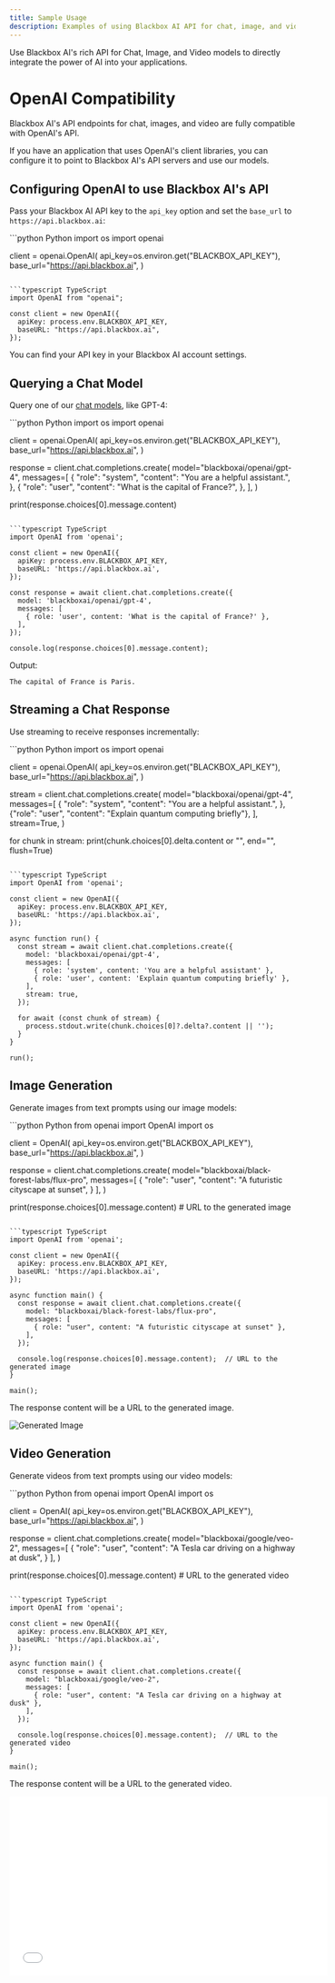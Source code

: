 ```yaml
---
title: Sample Usage
description: Examples of using Blackbox AI API for chat, image, and video models
---
```


Use Blackbox AI's rich API for Chat, Image, and Video models to directly integrate the power of AI into your applications.

# OpenAI Compatibility

Blackbox AI's API endpoints for chat, images, and video are fully compatible with OpenAI's API.

If you have an application that uses OpenAI's client libraries, you can configure it to point to Blackbox AI's API servers and use our models.

## Configuring OpenAI to use Blackbox AI's API

Pass your Blackbox AI API key to the `api_key` option and set the `base_url` to `https://api.blackbox.ai`:

<CodeGroup>
  ```python Python
  import os
  import openai

  client = openai.OpenAI(
      api_key=os.environ.get("BLACKBOX_API_KEY"),
      base_url="https://api.blackbox.ai",
  )
  ```

  ```typescript TypeScript
  import OpenAI from "openai";

  const client = new OpenAI({
    apiKey: process.env.BLACKBOX_API_KEY,
    baseURL: "https://api.blackbox.ai",
  });
  ```
</CodeGroup>

You can find your API key in your Blackbox AI account settings.

## Querying a Chat Model

Query one of our [chat models](https://docs.blackbox.ai/api-reference/models/chat-models), like GPT-4:

<CodeGroup>
  ```python Python
  import os
  import openai

  client = openai.OpenAI(
      api_key=os.environ.get("BLACKBOX_API_KEY"),
      base_url="https://api.blackbox.ai",
  )

  response = client.chat.completions.create(
      model="blackboxai/openai/gpt-4",
      messages=[
          {
              "role": "system",
              "content": "You are a helpful assistant.",
          },
          {
              "role": "user",
              "content": "What is the capital of France?",
          },
      ],
  )

  print(response.choices[0].message.content)
  ```

  ```typescript TypeScript
  import OpenAI from 'openai';

  const client = new OpenAI({
    apiKey: process.env.BLACKBOX_API_KEY,
    baseURL: 'https://api.blackbox.ai',
  });

  const response = await client.chat.completions.create({
    model: 'blackboxai/openai/gpt-4',
    messages: [
      { role: 'user', content: 'What is the capital of France?' },
    ],
  });

  console.log(response.choices[0].message.content);
  ```
</CodeGroup>

Output:

```text
The capital of France is Paris.
```

## Streaming a Chat Response

Use streaming to receive responses incrementally:

<CodeGroup>
  ```python Python
  import os
  import openai

  client = openai.OpenAI(
      api_key=os.environ.get("BLACKBOX_API_KEY"),
      base_url="https://api.blackbox.ai",
  )

  stream = client.chat.completions.create(
      model="blackboxai/openai/gpt-4",
      messages=[
          {
              "role": "system",
              "content": "You are a helpful assistant.",
          },
          {"role": "user", "content": "Explain quantum computing briefly"},
      ],
      stream=True,
  )

  for chunk in stream:
      print(chunk.choices[0].delta.content or "", end="", flush=True)
  ```

  ```typescript TypeScript
  import OpenAI from 'openai';

  const client = new OpenAI({
    apiKey: process.env.BLACKBOX_API_KEY,
    baseURL: 'https://api.blackbox.ai',
  });

  async function run() {
    const stream = await client.chat.completions.create({
      model: 'blackboxai/openai/gpt-4',
      messages: [
        { role: 'system', content: 'You are a helpful assistant' },
        { role: 'user', content: 'Explain quantum computing briefly' },
      ],
      stream: true,
    });

    for await (const chunk of stream) {
      process.stdout.write(chunk.choices[0]?.delta?.content || '');
    }
  }

  run();
  ```
</CodeGroup>


## Image Generation

Generate images from text prompts using our image models:

<CodeGroup>
  ```python Python
  from openai import OpenAI
  import os

  client = OpenAI(
      api_key=os.environ.get("BLACKBOX_API_KEY"),
      base_url="https://api.blackbox.ai",
  )

  response = client.chat.completions.create(
      model="blackboxai/black-forest-labs/flux-pro",
      messages=[
          {
              "role": "user",
              "content": "A futuristic cityscape at sunset",
          }
      ],
  )

  print(response.choices[0].message.content)  # URL to the generated image
  ```

  ```typescript TypeScript
  import OpenAI from 'openai';

  const client = new OpenAI({
    apiKey: process.env.BLACKBOX_API_KEY,
    baseURL: 'https://api.blackbox.ai',
  });

  async function main() {
    const response = await client.chat.completions.create({
      model: "blackboxai/black-forest-labs/flux-pro",
      messages: [
        { role: "user", content: "A futuristic cityscape at sunset" },
      ],
    });

    console.log(response.choices[0].message.content);  // URL to the generated image
  }

  main();
  ```
</CodeGroup>

The response content will be a URL to the generated image.

<div style={{textAlign: 'center'}}>
  <img src="/images/image_gen.png" alt="Generated Image" style={{width: '300px'}} />
</div>

## Video Generation

Generate videos from text prompts using our video models:

<CodeGroup>
  ```python Python
  from openai import OpenAI
  import os

  client = OpenAI(
      api_key=os.environ.get("BLACKBOX_API_KEY"),
      base_url="https://api.blackbox.ai",
  )

  response = client.chat.completions.create(
      model="blackboxai/google/veo-2",
      messages=[
          {
              "role": "user",
              "content": "A Tesla car driving on a highway at dusk",
          }
      ],
  )

  print(response.choices[0].message.content)  # URL to the generated video
  ```

  ```typescript TypeScript
  import OpenAI from 'openai';

  const client = new OpenAI({
    apiKey: process.env.BLACKBOX_API_KEY,
    baseURL: 'https://api.blackbox.ai',
  });

  async function main() {
    const response = await client.chat.completions.create({
      model: "blackboxai/google/veo-2",
      messages: [
        { role: "user", content: "A Tesla car driving on a highway at dusk" },
      ],
    });

    console.log(response.choices[0].message.content);  // URL to the generated video
  }

  main();
  ```
</CodeGroup>

The response content will be a URL to the generated video.

<div style={{textAlign: 'center'}}>
  <iframe src="/images/video_gen.mp4" width="560" height="315" frameborder="0" allowfullscreen></iframe>
</div>
